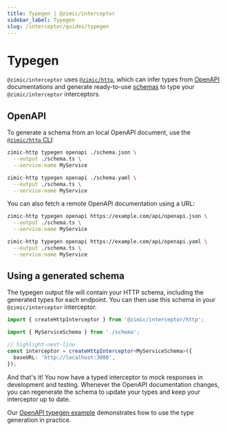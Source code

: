 ```yaml
---
title: Typegen | @zimic/interceptor
sidebar_label: Typegen
slug: /interceptor/guides/typegen
---
```



# Typegen

`@zimic/interceptor` uses [`@zimic/http`](/docs/zimic-http/1-index.md), which can infer types from
[OpenAPI](https://www.openapis.org) documentations and generate ready-to-use
[schemas](/docs/zimic-http/guides/1-http-schemas.md) to type your `@zimic/interceptor` interceptors.

## OpenAPI

To generate a schema from an local OpenAPI document, use the [`@zimic/http` CLI](/docs/zimic-http/cli/1-typegen.md):

<Tabs groupId="openapi-typegen-format">
  <TabItem value="json" label="JSON">

```bash
zimic-http typegen openapi ./schema.json \
  --output ./schema.ts \
  --service-name MyService
```

  </TabItem>
  <TabItem value="yaml" label="YAML">

```bash
zimic-http typegen openapi ./schema.yaml \
  --output ./schema.ts \
  --service-name MyService
```

  </TabItem>
</Tabs>

You can also fetch a remote OpenAPI documentation using a URL:

<Tabs groupId="openapi-typegen-format">
  <TabItem value="json" label="JSON">

```bash
zimic-http typegen openapi https://example.com/api/openapi.json \
  --output ./schema.ts \
  --service-name MyService
```

  </TabItem>
  <TabItem value="yaml" label="YAML">

```bash
zimic-http typegen openapi https://example.com/api/openapi.yaml \
  --output ./schema.ts \
  --service-name MyService
```

  </TabItem>
</Tabs>

## Using a generated schema

The typegen output file will contain your HTTP schema, including the generated types for each endpoint. You can then use
this schema in your `@zimic/interceptor` interceptor.

```ts
import { createHttpInterceptor } from '@zimic/interceptor/http';

import { MyServiceSchema } from './schema';

// highlight-next-line
const interceptor = createHttpInterceptor<MyServiceSchema>({
  baseURL: 'http://localhost:3000',
});
```

And that's it! You now have a typed interceptor to mock responses in development and testing. Whenever the OpenAPI
documentation changes, you can regenerate the schema to update your types and keep your interceptor up to date.

Our [OpenAPI typegen example](https://github.com/zimicjs/zimic/tree/main/examples/zimic-with-openapi-typegen#readme)
demonstrates how to use the type generation in practice.
